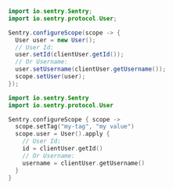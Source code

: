 ```java {tabTitle:"Java"}
import io.sentry.Sentry;
import io.sentry.protocol.User;

Sentry.configureScope(scope -> {
  User user = new User();
  // User Id:
  user.setId(clientUser.getId());
  // Or Username:
  user.setUsername(clientUser.getUsername());
  scope.setUser(user);
});
```

```kotlin {tabTitle:"Kotlin"}
import io.sentry.Sentry
import io.sentry.protocol.User

Sentry.configureScope { scope ->
  scope.setTag("my-tag", "my value")
  scope.user = User().apply {
    // User Id:
    id = clientUser.getId()
    // Or Username:
    username = clientUser.getUsername()
  }
}
```
